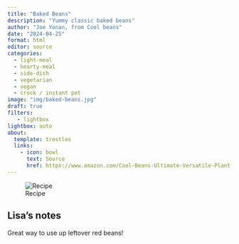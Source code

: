 ```yaml
---
title: "Baked Beans"
description: "Yummy classic baked beans"
author: "Joe Yonan, from Cool beans"
date: "2024-04-25"
format: html
editor: source
categories:
  - light-meal
  - hearty-meal
  - side-dish
  - vegetarian
  - vegan
  - crock / instant pot
image: "img/baked-beans.jpg"
draft: true
filters:
   - lightbox
lightbox: auto
about:
  template: trestles
  links:
    - icon: bowl
      text: Source
      href: https://www.amazon.com/Cool-Beans-Ultimate-Versatile-Plant-Based/dp/0399581480
---
```


![Recipe](img/baked-beans.jpg)

## Lisa's notes

Great way to use up leftover red beans! 

